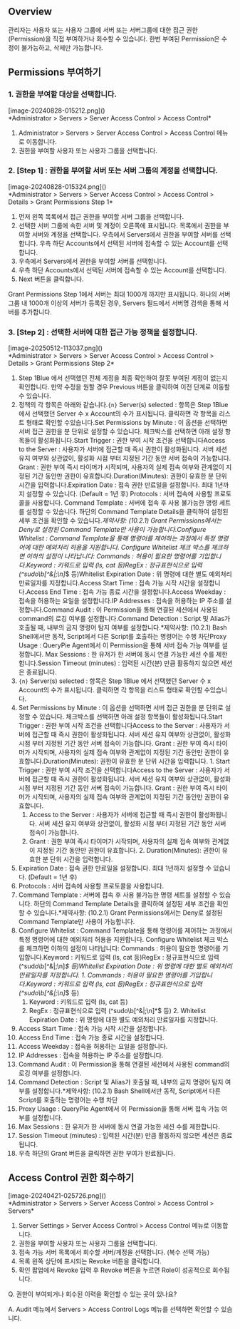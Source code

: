 ## Overview
관리자는 사용자 또는 사용자 그룹에 서버 또는 서버그룹에 대한 접근 권한(Permission)을 직접 부여하거나 회수할 수 있습니다. 한번 부여된 Permission은 수정이 불가능하고, 삭제만 가능합니다.

## Permissions 부여하기
### 1. 권한을 부여할 대상을 선택합니다.
<p align="center">
<div>[image-20240828-015212.png]()</div>
*Administrator &gt; Servers &gt; Server Access Control &gt; Access Control*
</p>

1. Administrator > Servers > Server Access Control > Access Control 메뉴로 이동합니다.
2. 권한을 부여할 사용자 또는 사용자 그룹을 선택합니다.

### 2. **[Step 1]** : 권한을 부여할 서버 또는 서버 그룹의 계정을 선택합니다.
<p align="center">
<div>[image-20240828-015324.png]()</div>
*Administrator &gt; Servers &gt; Server Access Control &gt; Access Control &gt; Details &gt; Grant Permissions Step 1*
</p>

1. 먼저 왼쪽 목록에서 접근 권한을 부여할 서버 그룹을 선택합니다.
2. 선택한 서버 그룹에 속한 서버 및 계정이 오른쪽에 표시됩니다. 목록에서 권한을 부여할 서버와 계정을 선택합니다. 우측에서 Servers에서 권한을 부여할 서버를 선택합니다. 우측 하단 Accounts에서 선택된 서버에 접속할 수 있는 Account를 선택합니다.
  1. 우측에서 Servers에서 권한을 부여할 서버를 선택합니다.
  2. 우측 하단 Accounts에서 선택된 서버에 접속할 수 있는 Account를 선택합니다.
3. Next 버튼을 클릭합니다.

Grant Permissions Step 1에서 서버는 최대 1000개 까지만 표시됩니다. 하나의 서버 그룹 내 1000개 이상의 서버가 등록된 경우, Servers 필드에서 서버명 검색을 통해 서버를 추가합니다.

### 3. **[Step 2]** : 선택한 서버에 대한 접근 가능 정책을 설정합니다.
<p align="center">
<div>[image-20250512-113037.png]()</div>
*Administrator &gt; Servers &gt; Server Access Control &gt; Access Control &gt; Details &gt; Grant Permissions Step 2*
</p>

1. Step 1Blue 에서 선택했던 전체 계정을 최종 확인하여 잘못 부여된 계정이 없는지 확인합니다. 만약 수정을 원할 경우 Previous 버튼을 클릭하여 이전 단계로 이동할 수 있습니다.
2. 정책의 각 항목은 아래와 같습니다.`{n}` Server(s) selected : 항목은 Step 1Blue 에서 선택했던 Server 수 x Account의 수가 표시됩니다. 클릭하면 각 항목을 리스트 형태로 확인할 수있습니다.Set Permissions by Minute : 이 옵션을 선택하면 서버 접근 권한을 분 단위로 설정할 수 있습니다. 체크박스를 선택하면 아래 설정 항목들이 활성화됩니다.Start Trigger : 권한 부여 시작 조건을 선택합니다Access to the Server : 사용자가 서버에 접근할 때 즉시 권한이 활성화됩니다. 서버 세션 유지 여부와 상관없이, 활성화 시점 부터 지정된 기간 동안 서버 접속이 가능합니다. Grant : 권한 부여 즉시 타이머가 시작되며, 사용자의 실제 접속 여부와 관계없이 지정된 기간 동안만 권한이 유효합니다.Duration(Minutes): 권한이 유효한 분 단위 시간을 입력합니다.Expiration Date : 접속 권한 만료일을 설정합니다. 최대 1년까지 설정할 수 있습니다. (Default = 1년 후) Protocols : 서버 접속에 사용할 프로토콜을 사용합니다. Command Template : 서버에 접속 후 사용 불가능한 명령 세트를 설정할 수 있습니다. 하단의 Command Template Details을 클릭하여 설정된 세부 조건을 확인할 수 있습니다.*제약사항: (10.2.1) Grant Permissions에서는 Deny로 설정된 Command Template만 사용이 가능합니다.Configure Whitelist : Command Template을 통해 명령어를 제어하는 과정에서 특정 명령어에 대한 예외처리 허용을 지원합니다. Configure Whitelist 체크 박스를 체크하면 이하의 설정이 나타납니다: Commands : 허용이 필요한 명령어를 기입합니다.Keyword : 키워드로 입력 (ls, cat 등)RegEx : 정규표현식으로 입력 (^sudo\b[^&|;\n]*$ 등)Whitelist Expiration Date : 위 명령에 대한 별도 예외처리 만료일자를 지정합니다.Access Start Time : 접속 가능 시작 시간을 설정합니다.Access End Time : 접속 가능 종료 시간을 설정합니다.Access Weekday : 접속을 허용하는 요일을 설정합니다.IP Addresses : 접속을 허용하는 IP 주소를 설정합니다.Command Audit : 이 Permission을 통해 연결된 세션에서 사용된 command의 로깅 여부를 설정합니다.Command Detection : Script 및 Alias가 호출될 때, 내부의 금지 명령어 탐지 여부를 설정합니다.*제약사항: (10.2.1) Bash Shell에서만 동작, Script에서 다른 Script를 호출하는 명령어는 수행 차단Proxy Usage : QueryPie Agent에서 이 Permission을 통해 서버 접속 가능 여부를 설정합니다.  Max Sessions : 한 유저가 한 서버에 동시 연결 가능한 세션 수를 제한합니다.Session Timeout (minutes) : 입력된 시간(분) 만큼 활동하지 않으면 세션은 종료됩니다.
  1. `{n}` Server(s) selected : 항목은 Step 1Blue 에서 선택했던 Server 수 x Account의 수가 표시됩니다. 클릭하면 각 항목을 리스트 형태로 확인할 수있습니다.
  2. Set Permissions by Minute : 이 옵션을 선택하면 서버 접근 권한을 분 단위로 설정할 수 있습니다. 체크박스를 선택하면 아래 설정 항목들이 활성화됩니다.Start Trigger : 권한 부여 시작 조건을 선택합니다Access to the Server : 사용자가 서버에 접근할 때 즉시 권한이 활성화됩니다. 서버 세션 유지 여부와 상관없이, 활성화 시점 부터 지정된 기간 동안 서버 접속이 가능합니다. Grant : 권한 부여 즉시 타이머가 시작되며, 사용자의 실제 접속 여부와 관계없이 지정된 기간 동안만 권한이 유효합니다.Duration(Minutes): 권한이 유효한 분 단위 시간을 입력합니다.
    1. Start Trigger : 권한 부여 시작 조건을 선택합니다Access to the Server : 사용자가 서버에 접근할 때 즉시 권한이 활성화됩니다. 서버 세션 유지 여부와 상관없이, 활성화 시점 부터 지정된 기간 동안 서버 접속이 가능합니다. Grant : 권한 부여 즉시 타이머가 시작되며, 사용자의 실제 접속 여부와 관계없이 지정된 기간 동안만 권한이 유효합니다.
      1. Access to the Server : 사용자가 서버에 접근할 때 즉시 권한이 활성화됩니다. 서버 세션 유지 여부와 상관없이, 활성화 시점 부터 지정된 기간 동안 서버 접속이 가능합니다.
      2. Grant : 권한 부여 즉시 타이머가 시작되며, 사용자의 실제 접속 여부와 관계없이 지정된 기간 동안만 권한이 유효합니다.
    2. Duration(Minutes): 권한이 유효한 분 단위 시간을 입력합니다.
  3. Expiration Date : 접속 권한 만료일을 설정합니다. 최대 1년까지 설정할 수 있습니다. (Default = 1년 후)
  4. Protocols : 서버 접속에 사용할 프로토콜을 사용합니다.
  5. Command Template : 서버에 접속 후 사용 불가능한 명령 세트를 설정할 수 있습니다. 하단의 Command Template Details을 클릭하여 설정된 세부 조건을 확인할 수 있습니다.*제약사항: (10.2.1) Grant Permissions에서는 Deny로 설정된 Command Template만 사용이 가능합니다.
  6. Configure Whitelist : Command Template을 통해 명령어를 제어하는 과정에서 특정 명령어에 대한 예외처리 허용을 지원합니다. Configure Whitelist 체크 박스를 체크하면 이하의 설정이 나타납니다: Commands : 허용이 필요한 명령어를 기입합니다.Keyword : 키워드로 입력 (ls, cat 등)RegEx : 정규표현식으로 입력 (^sudo\b[^&|;\n]*$ 등)Whitelist Expiration Date : 위 명령에 대한 별도 예외처리 만료일자를 지정합니다.
    1. Commands : 허용이 필요한 명령어를 기입합니다.Keyword : 키워드로 입력 (ls, cat 등)RegEx : 정규표현식으로 입력 (^sudo\b[^&|;\n]*$ 등)
      1. Keyword : 키워드로 입력 (ls, cat 등)
      2. RegEx : 정규표현식으로 입력 (^sudo\b[^&|;\n]*$ 등)
    2. Whitelist Expiration Date : 위 명령에 대한 별도 예외처리 만료일자를 지정합니다.
  7. Access Start Time : 접속 가능 시작 시간을 설정합니다.
  8. Access End Time : 접속 가능 종료 시간을 설정합니다.
  9. Access Weekday : 접속을 허용하는 요일을 설정합니다.
  10. IP Addresses : 접속을 허용하는 IP 주소를 설정합니다.
  11. Command Audit : 이 Permission을 통해 연결된 세션에서 사용된 command의 로깅 여부를 설정합니다.
  12. Command Detection : Script 및 Alias가 호출될 때, 내부의 금지 명령어 탐지 여부를 설정합니다.*제약사항: (10.2.1) Bash Shell에서만 동작, Script에서 다른 Script를 호출하는 명령어는 수행 차단
  13. Proxy Usage : QueryPie Agent에서 이 Permission을 통해 서버 접속 가능 여부를 설정합니다.
  14. Max Sessions : 한 유저가 한 서버에 동시 연결 가능한 세션 수를 제한합니다.
  15. Session Timeout (minutes) : 입력된 시간(분) 만큼 활동하지 않으면 세션은 종료됩니다.
3. 우측 하단의 Grant 버튼을 클릭하면 권한 부여가 완료됩니다.

## Access Control 권한 회수하기
<p align="center">
<div>[image-20240421-025726.png]()</div>
*Administrator &gt; Servers &gt; Server Access Control &gt; Access Control &gt; Servers*
</p>

1. Server Settings > Server Access Control > Access Control 메뉴로 이동합니다.
2. 권한을 부여할 사용자 또는 사용자 그룹을 선택합니다.
3. 접속 가능 서버 목록에서 회수할 서버/계정을 선택합니다. (복수 선택 가능)
4. 목록 왼쪽 상단에 표시되는 Revoke 버튼을 클릭합니다.
5. 확인 팝업에서 Revoke 입력 후 Revoke 버튼을 누르면 Role이 성공적으로 회수됩니다.

Q. 권한이 부여되거나 회수된 이력을 확인할 수 있는 곳이 있나요?

A. Audit 메뉴에서 Servers &gt; Access Control Logs 메뉴를 선택하면 확인할 수 있습니다.
